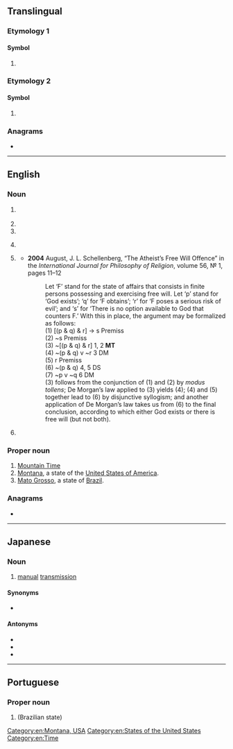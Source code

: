 {{also|mt|Mt|mT|mt.|.mt|Mt.}}
==Translingual==

===Etymology 1===

====Symbol====
{{mul-symbol}}

# {{SI-unit-abb|mega|tesla|[[magnetic flux density]]}}

===Etymology 2===

====Symbol====
{{mul-symbol}}

# {{ISO 3166|1|2|Malta}}

===Anagrams===
* {{l|mul|TM}}

----

==English==

===Noun===
{{en-noun|~}}

# {{lb|en|biochemistry}} {{acronym of|en|microtubule}}
# {{initialism of|en|machine translation}}
# {{initialism of|en|[[massage]] [[therapist]]}}
# {{lb|en|military|British}} {{initialism of|en|[[mechanical]] [[transport]]}}
# {{lb|en|logic}} ''{{l|en|modus tollens}}''
#* '''2004''' August, J. L. Schellenberg, “The Atheist’s Free Will Offence” in the ''International Journal for Philosophy of Religion'', volume 56, № 1, pages 11–12
#*: Let ‘F’ stand for the state of affairs that consists in finite persons possessing and exercising free will. Let ‘p’ stand for ‘God exists’; ‘q’ for ‘F obtains’; ‘r’ for ‘F poses a serious risk of evil’; and ‘s’ for ‘There is no option available to God that counters F.’ With this in place, the argument may be formalized as follows:<br/>(1) [(p & q) & r] → s Premiss<br/>(2) ~s Premiss<br/>(3) ~[(p & q) & r] 1, 2 '''MT'''<!-- unemboldened in source --><br/>(4) ~(p & q) v ~r 3 DM<br/>(5) r Premiss<br/>(6) ~(p & q) 4, 5 DS<br/>(7) ~p v ~q 6 DM<br/>(3) follows from the conjunction of (1) and (2) by ''modus tollens''; De Morgan’s law applied to (3) yields (4); (4) and (5) together lead to (6) by disjunctive syllogism; and another application of De Morgan’s law takes us from (6) to the final conclusion, according to which either God exists or there is free will (but not both).
# {{lb|en|US|engineering}} {{abbreviation of|en|metric ton}}

===Proper noun===
{{en-proper noun}}

# [[Mountain Time]]
# [[Montana]], a state of the [[United States of America]].
# [[Mato Grosso]], a state of [[Brazil]].

===Anagrams===
* {{anagrams|en|a=mt|TM|Tm}}

[[Category:en:Montana, USA]]
[[Category:en:States of the United States]]
[[Category:en:Time]]

----

==Japanese==

===Noun===
{{ja-noun|エム%ティー}}

# [[manual]] [[transmission]]
#: {{ja-usex|この車は'''Ｍ%Ｔ'''です。|この くるま は '''エム%ティー''' です。|This car has a '''manual transmission'''.}}

====Synonyms====
* {{ja-r|マニュアル}}

====Antonyms====
* {{ja-r|A%T|エー%ティー}}
* {{ja-r|オートマチック}}
* {{ja-r|自%動 変速%機|じ%どう へんそく%き}}

----

==Portuguese==

===Proper noun===
{{head|pt|proper noun}}

# {{initialism of|pt|Mato Grosso}} (Brazilian state)